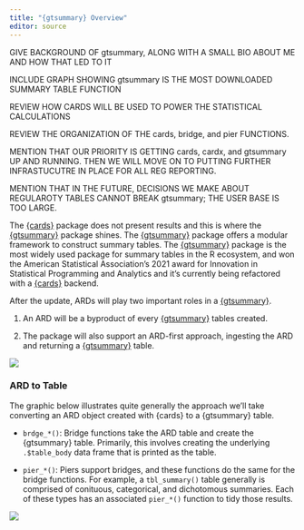 ```yaml
---
title: "{gtsummary} Overview"
editor: source
---
```


GIVE BACKGROUND OF gtsummary, ALONG WITH A SMALL BIO ABOUT ME AND HOW THAT LED TO IT

INCLUDE GRAPH SHOWING gtsummary IS THE MOST DOWNLOADED SUMMARY TABLE FUNCTION

REVIEW HOW CARDS WILL BE USED TO POWER THE STATISTICAL CALCULATIONS

REVIEW THE ORGANIZATION OF THE cards, bridge, and pier FUNCTIONS.

MENTION THAT OUR PRIORITY IS GETTING cards, cardx, and gtsummary UP AND RUNNING. THEN WE WILL MOVE ON TO PUTTING FURTHER INFRASTUCUTRE IN PLACE FOR ALL REG REPORTING.

MENTION THAT IN THE FUTURE, DECISIONS WE MAKE ABOUT REGULAROTY TABLES CANNOT BREAK gtsummary; THE USER BASE IS TOO LARGE.

The [{cards}](https://insightsengineering.github.io/cards/) package does not present results and this is where the [{gtsummary}](https://www.danieldsjoberg.com/gtsummary/) package shines. The [{gtsummary}](https://www.danieldsjoberg.com/gtsummary/) package offers a modular framework to construct summary tables. The [{gtsummary}](https://www.danieldsjoberg.com/gtsummary/) package is the most widely used package for summary tables in the R ecosystem, and won the American Statistical Association's 2021 award for Innovation in Statistical Programming and Analytics and it's currently being refactored with a [{cards}](https://insightsengineering.github.io/cards/) backend.

After the update, ARDs will play two important roles in a [{gtsummary}](https://www.danieldsjoberg.com/gtsummary/).

1.  An ARD will be a byproduct of every [{gtsummary}](https://www.danieldsjoberg.com/gtsummary/) tables created.

2.  The package will also support an ARD-first approach, ingesting the ARD and returning a [{gtsummary}](https://www.danieldsjoberg.com/gtsummary/) table.

![](images/ard-gtsummary-workflow.png){fig-align="left"}

### ARD to Table

The graphic below illustrates quite generally the approach we'll take converting an ARD object created with {cards} to a {gtsummary} table.

- `brdge_*()`: Bridge functions take the ARD table and create the {gtsummary} table. Primarily, this involves creating the underlying `.$table_body` data frame that is printed as the table.

- `pier_*()`: Piers support bridges, and these functions do the same for the bridge functions. For example, a `tbl_summary()` table generally is comprised of conituous, categorical, and dichotomous summaries. Each of these types has an associated `pier_*()` function to tidy those results.

![](images/gtsummary-bridge.png)
